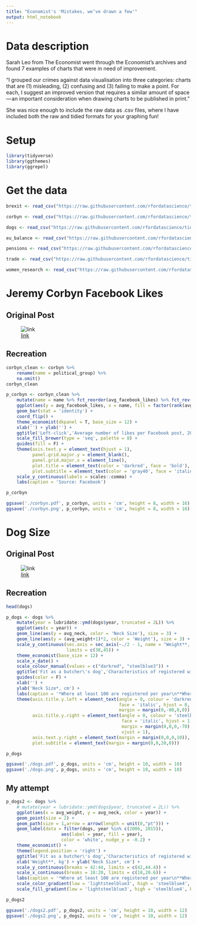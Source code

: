 ```yaml
---
title: "Economist's 'Mistakes, we’ve drawn a few'"
output: html_notebook
---
```


# Data description

Sarah Leo from The Economist went through the Economist's archives and found 7 examples of charts that were in need of improvement.

"I grouped our crimes against data visualisation into three categories: charts that are (1) misleading, (2) confusing and (3) failing to make a point. For each, I suggest an improved version that requires a similar amount of space — an important consideration when drawing charts to be published in print."

She was nice enough to include the raw data as .csv files, where I have included both the raw and tidied formats for your graphing fun!

# Setup

```r
library(tidyverse)
library(ggthemes)
library(ggrepel)
```

# Get the data

```r
brexit <- read_csv("https://raw.githubusercontent.com/rfordatascience/tidytuesday/master/data/2019/2019-04-16/brexit.csv")

corbyn <- read_csv("https://raw.githubusercontent.com/rfordatascience/tidytuesday/master/data/2019/2019-04-16/corbyn.csv")

dogs <- read_csv("https://raw.githubusercontent.com/rfordatascience/tidytuesday/master/data/2019/2019-04-16/dogs.csv")

eu_balance <- read_csv("https://raw.githubusercontent.com/rfordatascience/tidytuesday/master/data/2019/2019-04-16/eu_balance.csv")

pensions <- read_csv("https://raw.githubusercontent.com/rfordatascience/tidytuesday/master/data/2019/2019-04-16/pensions.csv")

trade <- read_csv("https://raw.githubusercontent.com/rfordatascience/tidytuesday/master/data/2019/2019-04-16/trade.csv")

women_research <- read_csv("https://raw.githubusercontent.com/rfordatascience/tidytuesday/master/data/2019/2019-04-16/women_research.csv")
```

# Jeremy Corbyn Facebook Likes

## Original Post

![[link](https://medium.economist.com/mistakes-weve-drawn-a-few-8cdd8a42d368)](https://cdn-images-1.medium.com/max/2600/1*9QE_yL3boSLqopJkSBfL5A.png)

## Recreation

```r
corbyn_clean <- corbyn %>%
    rename(name = political_group) %>%
    na.omit()
corbyn_clean
```

```r
p_corbyn <- corbyn_clean %>%
    mutate(name = name %>% fct_reorder(avg_facebook_likes) %>% fct_rev()) %>%
    ggplot(aes(y = avg_facebook_likes, x = name, fill = factor(rank(avg_facebook_likes)))) +
    geom_bar(stat = 'identity') +
    coord_flip() +
    theme_economist(dkpanel = T, base_size = 12) +
    xlab('') + ylab('') +
    ggtitle('Left-click','Average number of likes per Facebook post, 2016') +
    scale_fill_brewer(type = 'seq', palette = 8) +
    guides(fill = F) +
    theme(axis.text.y = element_text(hjust = 1),
          panel.grid.major.y = element_blank(),
          panel.grid.major.x = element_line(),
          plot.title = element_text(color = 'darkred', face = 'bold'),
          plot.subtitle = element_text(color = 'gray40', face = 'italic')) +
    scale_y_continuous(labels = scales::comma) +
    labs(caption = 'Source: Facebook')
```

```r
p_corbyn
```

```r
ggsave('./corbyn.pdf', p_corbyn, units = 'cm', height = 8, width = 16)
ggsave('./corbyn.png', p_corbyn, units = 'cm', height = 8, width = 16)
```

# Dog Size

## Original Post

![[link](https://medium.economist.com/mistakes-weve-drawn-a-few-8cdd8a42d368)](https://cdn-images-1.medium.com/max/2600/1*H21mduPmvzot3oaMThNfFQ.png)

## Recreation

```r
head(dogs)
```

```r
p_dogs <- dogs %>%
    mutate(year = lubridate::ymd(dogs$year, truncated = 2L)) %>%
    ggplot(aes(x = year)) + 
    geom_line(aes(y = avg_neck, color = 'Neck Size'), size = 3) +
    geom_line(aes(y = (avg_weight+1)*2, color = 'Weight'), size = 3) +
    scale_y_continuous(sec.axis = sec_axis(~./2 - 1, name = "Weight**, kg",), 
                       limits = c(38,45)) +
    theme_economist(base_size = 12) +
    scale_x_date() + 
    scale_colour_manual(values = c("darkred", "steelblue3")) +
    ggtitle('Fit as a butcher\'s dog','Characteristics of registered with the UK\'s\nKennel Club, average when fully grown') +
    guides(color = F) +
    xlab('') +
    ylab('Neck Size*, cm') +
    labs(caption = '*Where at least 100 are registered per year\n**Where at least 50 are registered per year\nSources: Kennel Club; The Economist') +
    theme(axis.title.y.left = element_text(angle = 0, colour = 'darkred', 
                                           face = 'italic', hjust = 0, 
                                           margin = margin(0,-80,0,0)),
          axis.title.y.right = element_text(angle = 0, colour = 'steelblue3', 
                                            face = 'italic', hjust = 1, 
                                            margin = margin(0,0,0,-70), 
                                            vjust = 1),
          axis.text.y.right = element_text(margin = margin(0,0,0,10)),
          plot.subtitle = element_text(margin = margin(0,0,20,0)))
```

```r
p_dogs
```

```r
ggsave('./dogs.pdf', p_dogs, units = 'cm', height = 10, width = 10)
ggsave('./dogs.png', p_dogs, units = 'cm', height = 10, width = 10)
```

## My attempt

```r
p_dogs2 <- dogs %>%
    # mutate(year = lubridate::ymd(dogs$year, truncated = 2L)) %>%
    ggplot(aes(x = avg_weight, y = avg_neck, color = year)) +
    geom_point(size = 2) +
    geom_path(size = 1,arrow = arrow(length = unit(8,"pt"))) +
    geom_label(data = filter(dogs, year %in% c(2006, 2015)),
                     aes(label = year, fill = year), 
                     color = 'white', nudge_y = -0.2) +
    theme_economist() +
    theme(legend.position = 'right') +
    ggtitle('Fit as a butcher\'s dog','Characteristics of registered with the UK\'s Kennel Club,\naverage when fully grown') +
    xlab('Weight**, kg') + ylab('Neck Size*, cm') +
    scale_y_continuous(breaks = 42:44, limits = c(42,44.4)) +
    scale_x_continuous(breaks = 18:20, limits = c(18,20.6)) +
    labs(caption = '*Where at least 100 are registered per year\n**Where at least 50 are registered per year\nSources: Kennel Club; The Economist') +
    scale_color_gradient(low = 'lightsteelblue3', high = 'steelblue4', breaks = c(2006,2015), guide = F) +
    scale_fill_gradient(low = 'lightsteelblue3', high = 'steelblue4', breaks = c(2006,2015), guide =F)
```

```r
p_dogs2
```

```r
ggsave('./dogs2.pdf', p_dogs2, units = 'cm', height = 10, width = 12)
ggsave('./dogs2.png', p_dogs2, units = 'cm', height = 10, width = 12)
```
